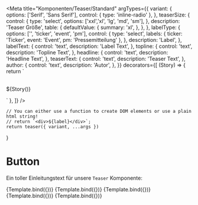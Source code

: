 

<Meta
    title="Komponenten/Teaser/Standard"
    argTypes={{
        variant: {
            options: ['Serif', 'Sans Serif'],
            control: { type: 'inline-radio' },
        },
        teaserSize: {
            control: {
                type: 'select',
                options: ['xxl','xl', 'lg', 'md', 'sm'],
            },
            description: 'Teaser Größe',
            table: {
                defaultValue: {
                    summary: 'xl',
                },
            },
        },
        labelType: {
            options: ['', 'ticker', 'event', 'pm'],
            control: {
                type: 'select',
                labels: { ticker: 'Ticker', event: 'Event', pm: 'Pressemitteilung' },
            },
            description: 'Label',
        },
        labelText: {
            control: 'text',
            description: 'Label Text',
        },
        topline: {
            control: 'text',
            description: 'Topline Text',
        },
        headline: {
            control: 'text',
            description: 'Headline Text',
        },
        teaserText: {
            control: 'text',
            description: 'Teaser Text',
        },
        author: {
            control: 'text',
            description: 'Autor',
        },
    }}
    decorators={[
        (Story) => {
            return `<div class="grid grid-page"><div class="grid grid-cols-12 py-6 col-full gap-x-6 gap-y-6 sm:px-8 sm:col-main">  
  ${Story()} 
  </div></div>`
        },
    ]}
/>

    // You can either use a function to create DOM elements or use a plain html string!
    // return `<div>${label}</div>`;
    return teaser({ variant, ...args })
}

# Button

Ein toller Einleitungstext für unsere `Teaser` Komponente:

<Preview withToolbar>
    <Story
        name="Standard Hero"
        args={{
            variant: 'Serif',
            teaserSize: 'xxl',
            topline: 'So plant Glasner bei der Eintracht',
            headline: 'Silvas Erbe wird auf mehrere Schultern verteilt',
            teaserText:
                'Nach dem Abgang von André Silva und dem Zugang von Santos Borré hat Trainer Oliver Glasner Einblicke in seine Offensivideen für Eintracht Frankfurt gegeben. Er plant mit den Flanken von Filip Kostic und spricht ein Sonderlob für einen Youngster aus.',
            author: 'Stephan Reich',
        }}
    >
        {Template.bind({})}
    </Story>
</Preview>

<Preview withToolbar>
    <Story
        name="Standard xl"
        args={{
            variant: 'Serif',
            teaserSize: 'xl',
            topline: 'So plant Glasner bei der Eintracht',
            headline: 'Silvas Erbe wird auf mehrere Schultern verteilt',
            teaserText:
                'Nach dem Abgang von André Silva und dem Zugang von Santos Borré hat Trainer Oliver Glasner Einblicke in seine Offensivideen für Eintracht Frankfurt gegeben. Er plant mit den Flanken von Filip Kostic und spricht ein Sonderlob für einen Youngster aus.',
            author: 'Stephan Reich',
        }}
    >
        {Template.bind({})}
    </Story>
</Preview>

<Preview withToolbar>
    <Story
        name="Standard lg"
        args={{
            variant: 'Serif',
            teaserSize: 'lg',
            topline: 'So plant Glasner bei der Eintracht',
            headline: 'Silvas Erbe wird auf mehrere Schultern verteilt',
            teaserText:
                'Nach dem Abgang von André Silva und dem Zugang von Santos Borré hat Trainer Oliver Glasner Einblicke in seine Offensivideen für Eintracht Frankfurt gegeben. Er plant mit den Flanken von Filip Kostic und spricht ein Sonderlob für einen Youngster aus.',
            author: 'Stephan Reich',
        }}
    >
        {Template.bind({})}
    </Story>
</Preview>

<Preview withToolbar>
    <Story
        name="Standard md"
        args={{
            variant: 'Serif',
            teaserSize: 'md',
            topline: 'So plant Glasner bei der Eintracht',
            headline: 'Silvas Erbe wird auf mehrere Schultern verteilt',
            teaserText:
                'Nach dem Abgang von André Silva und dem Zugang von Santos Borré hat Trainer Oliver Glasner Einblicke in seine Offensivideen für Eintracht Frankfurt gegeben. Er plant mit den Flanken von Filip Kostic und spricht ein Sonderlob für einen Youngster aus.',
            author: 'Stephan Reich',
        }}
    >
        {Template.bind({})}
    </Story>
</Preview>

<Preview withToolbar>
    <Story
        name="Standard sm"
        args={{
            variant: 'Serif',
            teaserSize: 'sm',
            topline: 'So plant Glasner bei der Eintracht',
            headline: 'Silvas Erbe wird auf mehrere Schultern verteilt',
            teaserText:
                'Nach dem Abgang von André Silva und dem Zugang von Santos Borré hat Trainer Oliver Glasner Einblicke in seine Offensivideen für Eintracht Frankfurt gegeben. Er plant mit den Flanken von Filip Kostic und spricht ein Sonderlob für einen Youngster aus.',
            author: 'Stephan Reich',
        }}
    >
        {Template.bind({})}
    </Story>
</Preview>
